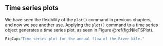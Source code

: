 ## Time series plots

We have seen the flexibility of the `plot()` command in previous
chapters, and now we see another use. Applying the `plot()` command to a time series object generates a time series plot, as seen in
Figure \@ref(fig:NileTSPlot).

```r
FigCap="Time series plot for the annual flow of the River Nile."
``` 